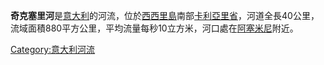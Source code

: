 '''奇克塞里河'''是[[意大利|意大利]]的河流，位於[[西西里島|西西里島]]南部[[卡利亞里省|卡利亞里省]]，河道全長40公里，流域面積880平方公里，平均流量每秒10立方米，河口處在[[阿塞米尼|阿塞米尼]]附近。

{{coord|39|16|N|9|00|E|display=title|region:IT_type:river_source:GNS-enwiki}}

{{Italy-geo-stub}}
[[Category:意大利河流|Category:意大利河流]]